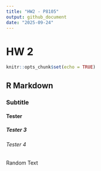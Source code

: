 ```yaml
---
title: "HW2 - P8105"
output: github_document
date: "2025-09-24"
---
```

# HW 2 

```r
knitr::opts_chunk$set(echo = TRUE)
```

## R Markdown
### Subtitle 
#### Tester
##### Tester 3
###### Tester 4

Random Text

